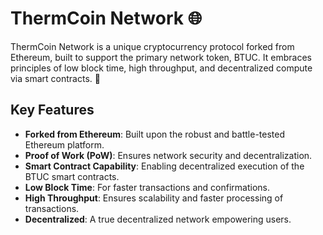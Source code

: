# ThermCoin Network 🌐

ThermCoin Network is a unique cryptocurrency protocol forked from Ethereum, built to support the primary network token, BTUC. It embraces principles of low block time, high throughput, and decentralized compute via smart contracts. 🚀

## Key Features

- **Forked from Ethereum**: Built upon the robust and battle-tested Ethereum platform.
- **Proof of Work (PoW)**: Ensures network security and decentralization.
- **Smart Contract Capability**: Enabling decentralized execution of the BTUC smart contracts.
- **Low Block Time**: For faster transactions and confirmations.
- **High Throughput**: Ensures scalability and faster processing of transactions.
- **Decentralized**: A true decentralized network empowering users.